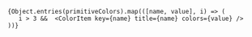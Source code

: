 
<Meta title="tokens/Colors" />

<ColorPalette>

    {Object.entries(primitiveColors).map(([name, value], i) => (
       i > 3 &&  <ColorItem key={name} title={name} colors={value} />
    ))}

</ColorPalette>
